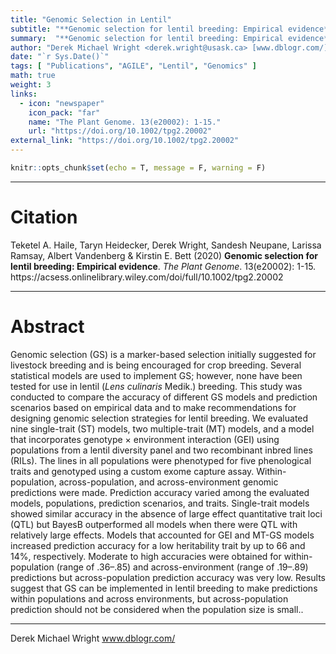 ```yaml
---
title: "Genomic Selection in Lentil"
subtitle: "**Genomic selection for lentil breeding: Empirical evidence**. *The Plant Genome*. (2020) 13(e20002): 1-15."
summary:  "**Genomic selection for lentil breeding: Empirical evidence**. *The Plant Genome*. (2020) 13(e20002): 1-15."
author: "Derek Michael Wright <derek.wright@usask.ca> [www.dblogr.com/](https://dblogr.com/#posts_academic)"
date: "`r Sys.Date()`"
tags: [ "Publications", "AGILE", "Lentil", "Genomics" ]
math: true
weight: 3
links:
  - icon: "newspaper"
    icon_pack: "far"
    name: "The Plant Genome. 13(e20002): 1-15."
    url: "https://doi.org/10.1002/tpg2.20002"
external_link: "https://doi.org/10.1002/tpg2.20002"
---
```


```r
knitr::opts_chunk$set(echo = T, message = F, warning = F)
```

---

# Citation

Teketel A. Haile,  Taryn Heidecker,  Derek Wright,  Sandesh Neupane,  Larissa Ramsay,  Albert Vandenberg & Kirstin E. Bett (2020) **Genomic selection for lentil breeding: Empirical evidence**. *The Plant Genome*. 13(e20002): 1-15. https://acsess.onlinelibrary.wiley.com/doi/full/10.1002/tpg2.20002

---

# Abstract

Genomic selection (GS) is a marker-based selection initially suggested for livestock breeding and is being encouraged for crop breeding. Several statistical models are used to implement GS; however, none have been tested for use in lentil (*Lens culinaris* Medik.) breeding. This study was conducted to compare the accuracy of different GS models and prediction scenarios based on empirical data and to make recommendations for designing genomic selection strategies for lentil breeding. We evaluated nine single-trait (ST) models, two multiple-trait (MT) models, and a model that incorporates genotype × environment interaction (GEI) using populations from a lentil diversity panel and two recombinant inbred lines (RILs). The lines in all populations were phenotyped for five phenological traits and genotyped using a custom exome capture assay. Within-population, across-population, and across-environment genomic predictions were made. Prediction accuracy varied among the evaluated models, populations, prediction scenarios, and traits. Single-trait models showed similar accuracy in the absence of large effect quantitative trait loci (QTL) but BayesB outperformed all models when there were QTL with relatively large effects. Models that accounted for GEI and MT-GS models increased prediction accuracy for a low heritability trait by up to 66 and 14%, respectively. Moderate to high accuracies were obtained for within-population (range of .36–.85) and across-environment (range of .19–.89) predictions but across-population prediction accuracy was very low. Results suggest that GS can be implemented in lentil breeding to make predictions within populations and across environments, but across-population prediction should not be considered when the population size is small..

---

Derek Michael Wright [www.dblogr.com/](https://dblogr.com/)